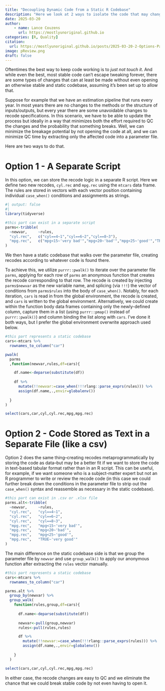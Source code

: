 ```yaml
---
title: "Decoupling Dynamic Code from a Static R Codebase"
description: "Here we look at 2 ways to isolate the code that may change from the code that doesn't need to"
date: 2025-03-20
author:
    - name: Lance Couzens
      url: https://mostlyunoriginal.github.io  
categories: [R, Quality]
citation: 
  url: https://mostlyunoriginal.github.io/posts/2025-03-20-2-Options-Parameterizing-R-w-Code/
image: pReview.png
draft: false
---
```


Oftentimes the best way to keep code working is to *just not touch it*. And while even the best, most stable code can't escape tweaking forever, there are some types of changes that can at least be made without even opening an otherwise stable and static codebase, assuming it's been set up to allow that.

Suppose for example that we have an estimation pipeline that runs every year. In most years there are no changes to the methods or the structure of inputs/outputs, but every year there are some unavoidable changes to recode specifications. In this scenario, we have to be able to update the process but ideally in a way that minimizes both the effort required to QC the changes and the probability that something breaks. Well, we can minimize the breakage potential by not opening the code at all, and we can minimize QC time by extracting only the affected code into a parameter file.

Here are two ways to do that.

# Option 1 - A Separate Script

In this option, we can store the recode logic in a separate R script. Here we define two new recodes, `cyl.rec` and `mpg.rec` using the `mtcars` data frame. The rules are stored in vectors with each vector position containing individual `case_when()` conditions and assignments as strings.

```r
#| output: false
#| 
library(tidyverse)

#this part can exist in a separate script
parms<-tribble(
  ~newvar,     ~rules,
  "cyl.rec",   c("cyl==4~1","cyl==6~2","cyl==8~3"),
  "mpg.rec",   c("mpg<15~'very bad'","mpg<20~'bad'","mpg<25~'good'","TRUE~'very good'")
)
```

We then have a static codebase that walks over the parameter file, creating recodes according to whatever code is found there.

To achieve this, we utilize `purrr::pwalk()` to iterate over the parameter file `parms`, applying for each row of `parms` an anonymous function that creates the recode corresponding to that row. The recode is created by injecting `parms$newvar` as the new variable name, and splicing (via `!!!`) the vector of conditions from `parms$rules` into the body of `case_when()`. Notably, for each iteration, `cars` is read in from the global environment, the recode is created, and `cars` is written to the global environment. Alternatively, we could create within the function body data frames containing only the newly-defined column, capture them in a list (using `purrr::pmap()` instead of `purrr::pwalk()`) and column binding the list along with `cars`. I've done it both ways, but I prefer the global environment overwrite approach used below.

```r
#this part represents a static codebase
cars<-mtcars %>%
  rownames_to_column("car")

pwalk(
  parms
  ,function(newvar,rules,df=cars){

    df.name<-deparse(substitute(df))
    
    df %>%
      mutate(!!newvar:=case_when(!!!rlang::parse_exprs(rules))) %>% 
      assign(df.name,.,envir=globalenv())
    
  }
)

select(cars,car,cyl,cyl.rec,mpg,mpg.rec)
```

# Option 2 - Code Stored as Text in a Separate File (like a csv)

Option 2 does the same thing--creating recodes metaprogrammatically by storing the code as data--but may be a better fit if we want to store the code in text-based tabular format rather than in an R script. This can be useful, for example, if we want someone who is a subject-matter expert but not an R programmer to write or review the recode code (in this case we could further break down the conditions in the parameter file to strip out the `case_when()` syntax and reassemble as necessary in the static codebase).

```r
#this part can exist in .csv or .xlsx file
parms.alt<-tribble(
  ~newvar,     ~rules,
  "cyl.rec",   "cyl==4~1",
  "cyl.rec",   "cyl==6~2",
  "cyl.rec",   "cyl==8~3",
  "mpg.rec",   "mpg<15~'very bad'",
  "mpg.rec",   "mpg<20~'bad'",
  "mpg.rec",   "mpg<25~'good'",
  "mpg.rec",   "TRUE~'very good'"
) 
```

The main difference on the static codebase side is that we group the parameter file by `newvar` and use `group_walk()` to apply our anonymous function after extracting the `rules` vector manually.

```r
#this part represents a static codebase
cars<-mtcars %>%
  rownames_to_column("car")

parms.alt %>%
  group_by(newvar) %>%
  group_walk(
    function(rules,group,df=cars){
      
      df.name<-deparse(substitute(df))
      
      newvar<-pull(group,newvar)
      rules<-pull(rules,rules)

      df %>%
        mutate(!!newvar:=case_when(!!!rlang::parse_exprs(rules))) %>%
        assign(df.name,.,envir=globalenv())
      
    }
  )

select(cars,car,cyl,cyl.rec,mpg,mpg.rec)
```

In either case, the recode changes are easy to QC and we eliminate the chance that we could break stable code by not even having to open it.